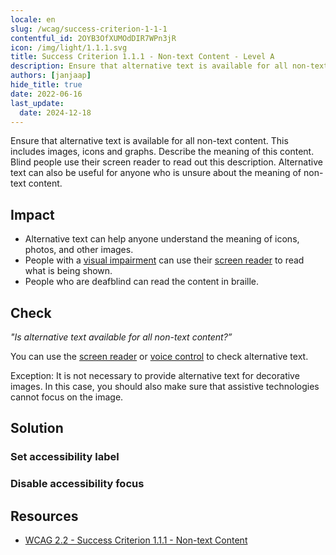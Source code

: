 ```yaml
---
locale: en
slug: /wcag/success-criterion-1-1-1
contentful_id: 2OYB3OfXUMOdDIR7WPn3jR
icon: /img/light/1.1.1.svg
title: Success Criterion 1.1.1 - Non-text Content - Level A
description: Ensure that alternative text is available for all non-text content. This includes images, icons and graphs. Describe the meaning of this content. Blind people use their screen reader to read out this description. Alternative text can also be useful for anyone who is unsure about the meaning of non-text content.
authors: [janjaap]
hide_title: true
date: 2022-06-16
last_update:
  date: 2024-12-18
---
```


<Hero
  title="Non-text Content"
  image="/img/light/1.1.1.svg"
  alt="WCAG 1.1.1 icon"
  prefix="Success Criterion 1.1.1"
  suffix="Level A"
/>

Ensure that alternative text is available for all non-text content. This includes images, icons and graphs. Describe the meaning of this content. Blind people use their screen reader to read out this description. Alternative text can also be useful for anyone who is unsure about the meaning of non-text content.

## Impact

- Alternative text can help anyone understand the meaning of icons, photos, and other images.
- People with a [visual impairment](/en/articles/disabilities/visual) can use their [screen reader](/en/stats/screen-reader) to read what is being shown.
- People who are deafblind can read the content in braille.

## Check

*"Is alternative text available for all non-text content?”*

You can use the [screen reader](/en/stats/screen-reader) or [voice control](/en/stats/voice-control) to check alternative text.

Exception: It is not necessary to provide alternative text for decorative images. In this case, you should also make sure that assistive technologies cannot focus on the image.

## Solution

### Set accessibility label

<CodeSample id="accessibility-label" locale="en"/>

### Disable accessibility focus

<CodeSample id="accessibility-focusable" locale="en"/>

## Resources

- [WCAG 2.2 - Success Criterion 1.1.1 - Non-text Content](https://www.w3.org/TR/WCAG22/#non-text-content)
